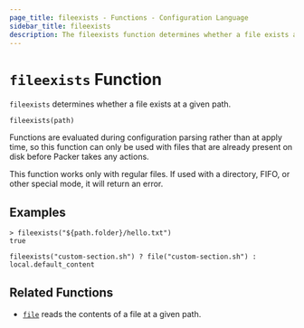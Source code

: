 ```yaml
---
page_title: fileexists - Functions - Configuration Language
sidebar_title: fileexists
description: The fileexists function determines whether a file exists at a given path.
---
```


# `fileexists` Function

`fileexists` determines whether a file exists at a given path.

```hcl
fileexists(path)
```

Functions are evaluated during configuration parsing rather than at apply time,
so this function can only be used with files that are already present on disk
before Packer takes any actions.

This function works only with regular files. If used with a directory, FIFO,
or other special mode, it will return an error.

## Examples

```shell-session
> fileexists("${path.folder}/hello.txt")
true
```

```hcl
fileexists("custom-section.sh") ? file("custom-section.sh") : local.default_content
```

## Related Functions

- [`file`](/docs/templates/hcl_templates/functions/file/file) reads the contents
  of a file at a given path.
